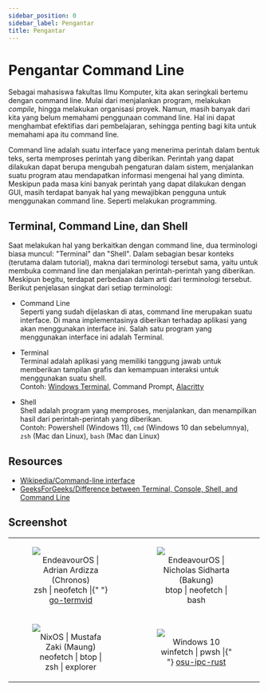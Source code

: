 ```yaml
---
sidebar_position: 0
sidebar_label: Pengantar
title: Pengantar
---
```



<ArticleInfo writer="rorre" writerUrl="https://github.com/rorre" semester={1} />

# Pengantar Command Line

Sebagai mahasiswa fakultas Ilmu Komputer, kita akan seringkali bertemu dengan command line. Mulai dari menjalankan program, melakukan _compile_, hingga melakukan organisasi proyek. Namun, masih banyak dari kita yang belum memahami penggunaan command line. Hal ini dapat menghambat efektifias dari pembelajaran, sehingga penting bagi kita untuk memahami apa itu command line.

Command line adalah suatu interface yang menerima perintah dalam bentuk teks, serta memproses perintah yang diberikan. Perintah yang dapat dilakukan dapat berupa mengubah pengaturan dalam sistem, menjalankan suatu program atau mendapatkan informasi mengenai hal yang diminta. Meskipun pada masa kini banyak perintah yang dapat dilakukan dengan GUI, masih terdapat banyak hal yang mewajibkan pengguna untuk menggunakan command line. Seperti melakukan programming.

## Terminal, Command Line, dan Shell

Saat melakukan hal yang berkaitkan dengan command line, dua terminologi biasa muncul: "Terminal" dan "Shell". Dalam sebagian besar konteks (terutama dalam tutorial), makna dari terminologi tersebut sama, yaitu untuk membuka command line dan menjalakan perintah-perintah yang diberikan. Meskipun begitu, terdapat perbedaan dalam arti dari terminologi tersebut. Berikut penjelasan singkat dari setiap terminologi:

- Command Line  
  Seperti yang sudah dijelaskan di atas, command line merupakan suatu interface. Di mana implementasinya diberikan terhadap aplikasi yang akan menggunakan interface ini. Salah satu program yang menggunakan interface ini adalah Terminal.

- Terminal  
  Terminal adalah aplikasi yang memiliki tanggung jawab untuk memberikan tampilan grafis dan kemampuan interaksi untuk menggunakan suatu shell.  
  Contoh: [Windows Terminal](https://github.com/microsoft/terminal), Command Prompt, [Alacritty](https://alacritty.org/)

- Shell  
  Shell adalah program yang memproses, menjalankan, dan menampilkan hasil dari perintah-perintah yang diberikan.  
  Contoh: Powershell (Windows 11), `cmd` (Windows 10 dan sebelumnya), `zsh` (Mac dan Linux), `bash` (Mac dan Linux)

## Resources

- [Wikipedia/Command-line interface](https://en.wikipedia.org/wiki/Command-line_interface)
- [GeeksForGeeks/Difference between Terminal, Console, Shell, and Command Line](https://www.geeksforgeeks.org/difference-between-terminal-console-shell-and-command-line/)

## Screenshot

<table style={{ tableLayout: "fixed" }}>
  <tr>
    <td>
      <figure>
        <img src="https://cdn.discordapp.com/attachments/1053691150453710949/1058699275774734336/image.png" />
        <figcaption>
          <center>EndeavourOS | Adrian Ardizza (Chronos)</center>
          <center>
            zsh | neofetch |{" "}
            <a href="https://github.com/Meta502/go-termvid">go-termvid</a>
          </center>
        </figcaption>
      </figure>
    </td>
    <td>
      <figure>
        <img src="https://cdn.discordapp.com/attachments/1053691150453710949/1058863307366334514/riceNic.png" />
        <figcaption>
          <center>EndeavourOS | Nicholas Sidharta (Bakung)</center>
          <center>btop | neofetch | bash</center>
        </figcaption>
      </figure>
    </td>
  </tr>
  <tr>
    <td>
      <figure>
        <img src="https://cdn.discordapp.com/attachments/406425673847013378/1060103640825737236/image.png" />
        <figcaption>
          <center>NixOS | Mustafa Zaki (Maung)</center>
          <center>neofetch | btop | zsh | explorer</center>
        </figcaption>
      </figure>
    </td>
    <td>
      <figure>
        <img src="https://d.rorre.xyz/r7cHax6Pv/VNDMr3yIRK.png" />
        <figcaption>
          <center>Windows 10</center>
          <center>
            winfetch | pwsh |{" "}
            <a href="https://github.com/rorre/osu-ipc-rust">osu-ipc-rust</a>
          </center>
        </figcaption>
      </figure>
    </td>
  </tr>
</table>
